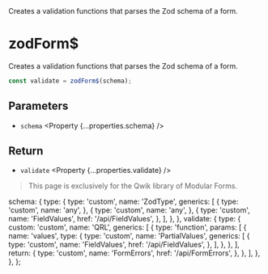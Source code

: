 
<Title>zodForm$</Title>
<Description>
  Creates a validation functions that parses the Zod schema of a form.
</Description>

# zodForm$

<Qwik block>

Creates a validation functions that parses the Zod schema of a form.

```ts
const validate = zodForm$(schema);
```

## Parameters

- `schema` <Property {...properties.schema} />

## Return

- `validate` <Property {...properties.validate} />

</Qwik>

<Solid block>

> This page is exclusively for the Qwik library of Modular Forms.

</Solid>

  schema: {
    type: {
      type: 'custom',
      name: 'ZodType',
      generics: [
        {
          type: 'custom',
          name: 'any',
        },
        {
          type: 'custom',
          name: 'any',
        },
        {
          type: 'custom',
          name: 'FieldValues',
          href: '/api/FieldValues',
        },
      ],
    },
  },
  validate: {
    type: {
      custom: 'custom',
      name: 'QRL',
      generics: [
        {
          type: 'function',
          params: [
            {
              name: 'values',
              type: {
                type: 'custom',
                name: 'PartialValues',
                generics: [
                  {
                    type: 'custom',
                    name: 'FieldValues',
                    href: '/api/FieldValues',
                  },
                ],
              },
            },
          ],
          return: {
            type: 'custom',
            name: 'FormErrors',
            href: '/api/FormErrors',
          },
        },
      ],
    },
  },
};
